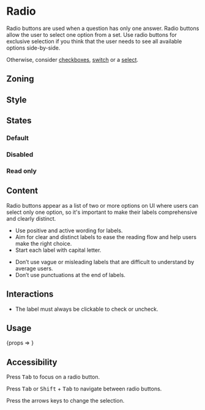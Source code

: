 
<Meta title="Components/Form/Fields/Radio" />

<Links>
	<FigmaLink href="https://www.figma.com/file/Ux9flIa7RJXED6xnsajju8/Radio?node-id=1%3A66" />
	<GitHubLink href="https://github.com/Talend/design-system/tree/master/src/components/Form/Field/Input" />
</Links>

# Radio

Radio buttons are used when a question has only one answer. Radio buttons allow the user to select one option from a set.
Use radio buttons for exclusive selection if you think that the user needs to see all available options side-by-side.

Otherwise, consider <a href="/?path=/docs/components-form-fields-checkbox--default-story">checkboxes</a>, <a href="/?path=/docs/components-form-fields-switch--default-story">switch</a> or a <a href="/?path=/docs/components-form-fields-select--default-story">select</a>.

## Zoning

<FigmaImage
	src="https://www.figma.com/file/qc8oUSyVJM67gSsbTShftt/%F0%9F%93%90-Zoning?node-id=44%3A76"
	alt="zoning image for radio buttons"
/>

## Style

<FigmaIframe
	light="https://www.figma.com/file/Ux9flIa7RJXED6xnsajju8/Radio?node-id=1%3A101"
	dark="https://www.figma.com/file/Ux9flIa7RJXED6xnsajju8/Radio?node-id=2%3A111"
/>

## States

### Default

<Canvas>
	<Story name="default">
		<Form.Radio label="Radio" />
	</Story>
	<Story name="checked">
		<Form.Radio label="Checked Radio" checked />
	</Story>
</Canvas>

### Disabled

<Canvas>
	<Story name="disabled">
		<Form.Radio label="Disabled Radio" disabled />
	</Story>
	<Story name="disabled checked">
		<Form.Radio label="Disabled Checked Radio" disabled checked />
	</Story>
</Canvas>

### Read only

<Canvas>
	<Story name="read-only">
		<Form.Radio label="Read-Only Radio" readOnly />
	</Story>
	<Story name="read-only checked">
		<Form.Radio label="Read-Only Checked Radio" readOnly checked />
	</Story>
</Canvas>

## Content

Radio buttons appear as a list of two or more options on UI where users can select only one option, so it's important to make their labels comprehensive and clearly distinct.

<Use>
	<Use.Do>
		<ul>
			<li>Use positive and active wording for labels.</li>
			<li>
				Aim for clear and distinct labels to ease the reading flow and help users make the right
				choice.
			</li>
			<li>Start each label with capital letter.</li>
		</ul>
	</Use.Do>
	<Use.Dont>
		<ul>
			<li>
				Don’t use vague or misleading labels that are difficult to understand by average users.
			</li>
			<li>Don’t use punctuations at the end of labels.</li>
		</ul>
	</Use.Dont>
</Use>

## Interactions

- The label must always be clickable to check or uncheck.

## Usage

<Canvas>
	<Story
		name="basic"
		args={{
			label: 'Radio',
			checked: false,
			readOnly: false,
			disabled: false,
		}}
		argTypes={{
			label: {
				description: 'Radio label',
				control: {
					type: 'text',
				},
			},
			checked: {
				description: 'Radio is checked or  not',
				control: {
					type: 'boolean',
				},
			},
			readOnly: {
				description: 'Radio is read only or not',
				control: {
					type: 'boolean',
				},
			},
			disabled: {
				description: 'Radio is disabled or not',
				control: {
					type: 'boolean',
				},
			},
		}}
	>
		{props => <Form.Radio {...props} />}
	</Story>
</Canvas>

<ArgsTable story="basic" />

## Accessibility

Press <kbd>Tab</kbd> to focus on a radio button.

Press <kbd>Tab</kbd> or <kbd>Shift</kbd> + <kbd>Tab</kbd> to navigate between radio buttons.

Press the arrows keys to change the selection.
